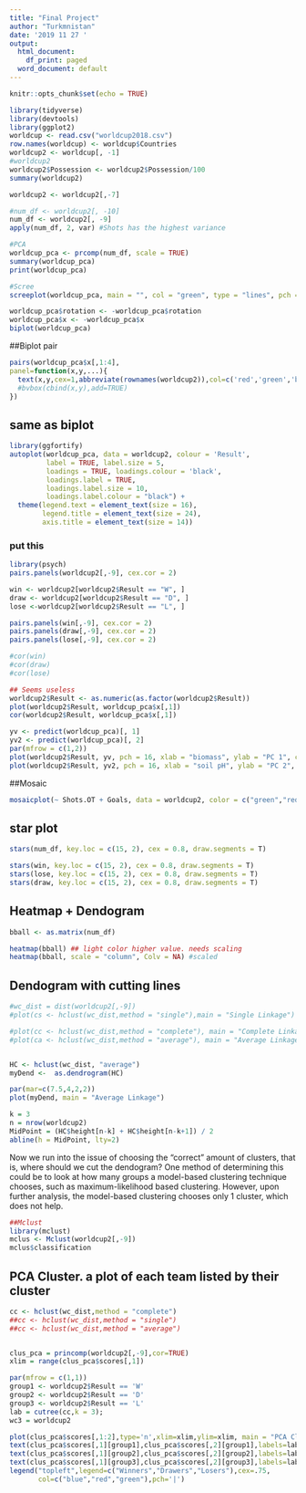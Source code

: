 ```yaml
---
title: "Final Project"
author: "Turkmnistan"
date: '2019 11 27 '
output:
  html_document:
    df_print: paged
  word_document: default
---
```


```r
knitr::opts_chunk$set(echo = TRUE)
```

```r
library(tidyverse)
library(devtools)
library(ggplot2)
worldcup <- read.csv("worldcup2018.csv")
row.names(worldcup) <- worldcup$Countries
worldcup2 <- worldcup[, -1]
#worldcup2
worldcup2$Possession <- worldcup2$Possession/100
summary(worldcup2)

worldcup2 <- worldcup2[,-7]

#num_df <- worldcup2[, -10]
num_df <- worldcup2[, -9]
apply(num_df, 2, var) #Shots has the highest variance

#PCA
worldcup_pca <- prcomp(num_df, scale = TRUE)
summary(worldcup_pca)
print(worldcup_pca)

#Scree
screeplot(worldcup_pca, main = "", col = "green", type = "lines", pch = 1, npcs = length(worldcup_pca$sdev))

worldcup_pca$rotation <- -worldcup_pca$rotation
worldcup_pca$x <- -worldcup_pca$x
biplot(worldcup_pca)
```

##Biplot pair
```r
pairs(worldcup_pca$x[,1:4],
panel=function(x,y,...){
  text(x,y,cex=1,abbreviate(rownames(worldcup2)),col=c('red','green','blue'))
  #bvbox(cbind(x,y),add=TRUE)
})
```

## same as biplot
```r
library(ggfortify)
autoplot(worldcup_pca, data = worldcup2, colour = 'Result',
         label = TRUE, label.size = 5, 
         loadings = TRUE, loadings.colour = 'black',
         loadings.label = TRUE, 
         loadings.label.size = 10, 
         loadings.label.colour = "black") + 
  theme(legend.text = element_text(size = 16), 
        legend.title = element_text(size = 24), 
        axis.title = element_text(size = 14))
```

### put this
```r
library(psych)
pairs.panels(worldcup2[,-9], cex.cor = 2)

win <- worldcup2[worldcup2$Result == "W", ]
draw <- worldcup2[worldcup2$Result == "D", ]
lose <-worldcup2[worldcup2$Result == "L", ]

pairs.panels(win[,-9], cex.cor = 2)
pairs.panels(draw[,-9], cex.cor = 2)
pairs.panels(lose[,-9], cex.cor = 2)

#cor(win)
#cor(draw)
#cor(lose)

```

```r
## Seems useless
worldcup2$Result <- as.numeric(as.factor(worldcup2$Result))
plot(worldcup2$Result, worldcup_pca$x[,1])
cor(worldcup2$Result, worldcup_pca$x[,1])

yv <- predict(worldcup_pca)[, 1]
yv2 <- predict(worldcup_pca)[, 2]
par(mfrow = c(1,2))
plot(worldcup2$Result, yv, pch = 16, xlab = "biomass", ylab = "PC 1", col = "red")
plot(worldcup2$Result, yv2, pch = 16, xlab = "soil pH", ylab = "PC 2", col = "blue")
```

##Mosaic
```r
mosaicplot(~ Shots.OT + Goals, data = worldcup2, color = c("green","red","blue")) #Lose, Draw, Win
```

## star plot
```r
stars(num_df, key.loc = c(15, 2), cex = 0.8, draw.segments = T)

stars(win, key.loc = c(15, 2), cex = 0.8, draw.segments = T)
stars(lose, key.loc = c(15, 2), cex = 0.8, draw.segments = T)
stars(draw, key.loc = c(15, 2), cex = 0.8, draw.segments = T)
```

## Heatmap + Dendogram
```r
bball <- as.matrix(num_df)

heatmap(bball) ## light color higher value. needs scaling
heatmap(bball, scale = "column", Colv = NA) #scaled
```

## Dendogram with cutting lines
```r
#wc_dist = dist(worldcup2[,-9])
#plot(cs <- hclust(wc_dist,method = "single"),main = "Single Linkage")

#plot(cc <- hclust(wc_dist,method = "complete"), main = "Complete Linkage")
#plot(ca <- hclust(wc_dist,method = "average"), main = "Average Linkage")


HC <- hclust(wc_dist, "average")
myDend <-  as.dendrogram(HC) 

par(mar=c(7.5,4,2,2))
plot(myDend, main = "Average Linkage")

k = 3
n = nrow(worldcup2)
MidPoint = (HC$height[n-k] + HC$height[n-k+1]) / 2
abline(h = MidPoint, lty=2)

```

 Now we run into the issue of choosing the "correct" amount of clusters, that is, where should we cut the dendogram? One method of determining this could be to look at how many groups a model-based clustering technique chooses, such as maximum-likelihood based clustering. However, upon further analysis, the model-based clustering chooses only 1 cluster, which does not help.
```r
##Mclust
library(mclust)
mclus <- Mclust(worldcup2[,-9])
mclus$classification
```
 
## PCA Cluster. a plot of each team listed by their cluster
```r

cc <- hclust(wc_dist,method = "complete")
##cc <- hclust(wc_dist,method = "single")
##cc <- hclust(wc_dist,method = "average")


clus_pca = princomp(worldcup2[,-9],cor=TRUE)
xlim = range(clus_pca$scores[,1])

par(mfrow = c(1,1))
group1 <- worldcup2$Result == 'W' 
group2 <- worldcup2$Result == 'D' 
group3 <- worldcup2$Result == 'L' 
lab = cutree(cc,k = 3);
wc3 = worldcup2

plot(clus_pca$scores[,1:2],type='n',xlim=xlim,ylim=xlim, main = "PCA Cluster")
text(clus_pca$scores[,1][group1],clus_pca$scores[,2][group1],labels=lab[group1],cex=1.5,col='blue')
text(clus_pca$scores[,1][group2],clus_pca$scores[,2][group2],labels=lab[group2],cex=1.5,col='red')
text(clus_pca$scores[,1][group3],clus_pca$scores[,2][group3],labels=lab[group3],cex=1.5,col='green')
legend("topleft",legend=c("Winners","Drawers","Losers"),cex=.75,
       col=c("blue","red","green"),pch='|')
```